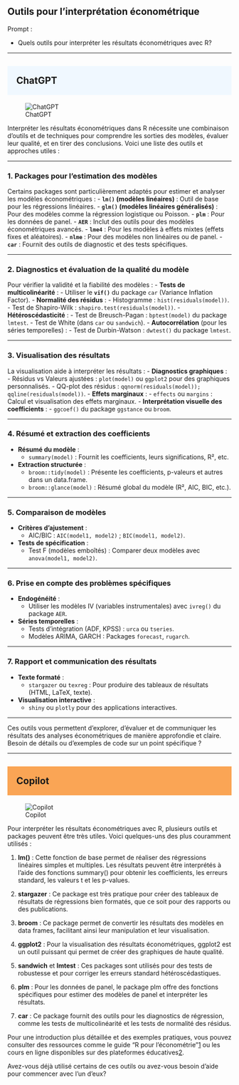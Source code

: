 ## Outils pour l'interprétation économétrique

::: {.callout-note appearance="simple"}
Prompt : 

* Quels outils pour interpréter les résultats économétriques avec R?


:::

----

## ChatGPT {style="background-color: #f0f8ff; padding: 20px;"}
![ChatGPT](../img/ChatGPT.PNG)

Interpréter les résultats économétriques dans R nécessite une combinaison d'outils et de techniques pour comprendre les sorties des modèles, évaluer leur qualité, et en tirer des conclusions. Voici une liste des outils et approches utiles :

---

### **1. Packages pour l'estimation des modèles**
Certains packages sont particulièrement adaptés pour estimer et analyser les modèles économétriques :
- **`lm()` (modèles linéaires)** : Outil de base pour les régressions linéaires.
- **`glm()` (modèles linéaires généralisés)** : Pour des modèles comme la régression logistique ou Poisson.
- **`plm`** : Pour les données de panel.
- **`AER`** : Inclut des outils pour des modèles économétriques avancés.
- **`lme4`** : Pour les modèles à effets mixtes (effets fixes et aléatoires).
- **`nlme`** : Pour des modèles non linéaires ou de panel.
- **`car`** : Fournit des outils de diagnostic et des tests spécifiques.

---

### **2. Diagnostics et évaluation de la qualité du modèle**
Pour vérifier la validité et la fiabilité des modèles :
- **Tests de multicolinéarité** :
  - Utiliser le **`vif()`** du package `car` (Variance Inflation Factor).
- **Normalité des résidus** :
  - Histogramme : `hist(residuals(model))`.
  - Test de Shapiro-Wilk : `shapiro.test(residuals(model))`.
- **Hétéroscédasticité** :
  - Test de Breusch-Pagan : `bptest(model)` du package `lmtest`.
  - Test de White (dans `car` ou `sandwich`).
- **Autocorrélation** (pour les séries temporelles) :
  - Test de Durbin-Watson : `dwtest()` du package `lmtest`.

---

### **3. Visualisation des résultats**
La visualisation aide à interpréter les résultats :
- **Diagnostics graphiques** :
  - Résidus vs Valeurs ajustées : `plot(model)` ou `ggplot2` pour des graphiques personnalisés.
  - QQ-plot des résidus : `qqnorm(residuals(model)); qqline(residuals(model))`.
- **Effets marginaux** :
  - `effects` ou `margins` : Calcul et visualisation des effets marginaux.
- **Interprétation visuelle des coefficients** :
  - `ggcoef()` du package `ggstance` ou `broom`.

---

### **4. Résumé et extraction des coefficients**
- **Résumé du modèle** :
  - `summary(model)` : Fournit les coefficients, leurs significations, R², etc.
- **Extraction structurée** :
  - `broom::tidy(model)` : Présente les coefficients, p-valeurs et autres dans un data.frame.
  - `broom::glance(model)` : Résumé global du modèle (R², AIC, BIC, etc.).

---

### **5. Comparaison de modèles**
- **Critères d'ajustement** :
  - AIC/BIC : `AIC(model1, model2)` ; `BIC(model1, model2)`.
- **Tests de spécification** :
  - Test F (modèles emboîtés) : Comparer deux modèles avec `anova(model1, model2)`.

---

### **6. Prise en compte des problèmes spécifiques**
- **Endogénéité** :
  - Utiliser les modèles IV (variables instrumentales) avec `ivreg()` du package `AER`.
- **Séries temporelles** :
  - Tests d'intégration (ADF, KPSS) : `urca` ou `tseries`.
  - Modèles ARIMA, GARCH : Packages `forecast`, `rugarch`.

---

### **7. Rapport et communication des résultats**
- **Texte formaté** :
  - `stargazer` ou `texreg` : Pour produire des tableaux de résultats (HTML, LaTeX, texte).
- **Visualisation interactive** :
  - `shiny` ou `plotly` pour des applications interactives.

---

Ces outils vous permettent d'explorer, d'évaluer et de communiquer les résultats des analyses économétriques de manière approfondie et claire. Besoin de détails ou d'exemples de code sur un point spécifique ?

----

## Copilot {style="background-color: #faa555; padding: 20px;"}
![Copilot](../img/copilot.PNG)


Pour interpréter les résultats économétriques avec R, plusieurs outils et packages peuvent être très utiles. Voici quelques-uns des plus couramment utilisés :

1. **lm()** : Cette fonction de base permet de réaliser des régressions linéaires simples et multiples. Les résultats peuvent être interprétés à l'aide des fonctions summary() pour obtenir les coefficients, les erreurs standard, les valeurs t et les p-values.

2. **stargazer** : Ce package est très pratique pour créer des tableaux de résultats de régressions bien formatés, que ce soit pour des rapports ou des publications.

3. **broom** : Ce package permet de convertir les résultats des modèles en data frames, facilitant ainsi leur manipulation et leur visualisation.

4. **ggplot2** : Pour la visualisation des résultats économétriques, ggplot2 est un outil puissant qui permet de créer des graphiques de haute qualité.

5. **sandwich** et **lmtest** : Ces packages sont utilisés pour des tests de robustesse et pour corriger les erreurs standard hétéroscédastiques.

6. **plm** : Pour les données de panel, le package plm offre des fonctions spécifiques pour estimer des modèles de panel et interpréter les résultats.

7. **car** : Ce package fournit des outils pour les diagnostics de régression, comme les tests de multicolinéarité et les tests de normalité des résidus.

Pour une introduction plus détaillée et des exemples pratiques, vous pouvez consulter des ressources comme le guide "R pour l’économétrie"[1](https://bookdown.org/AODiakite/r4econometrics/) ou les cours en ligne disponibles sur des plateformes éducatives[2](https://guides.data.gouv.fr/reutiliser-des-donnees/guide-traitement-et-analyse-de-donnees/analyser-des-donnees/analyser-des-donnees-avec-r).

Avez-vous déjà utilisé certains de ces outils ou avez-vous besoin d'aide pour commencer avec l'un d'eux?